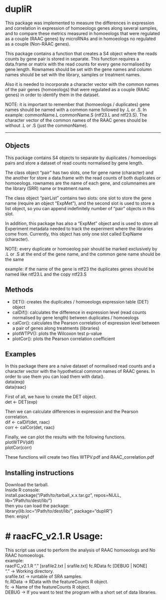 dupliR
======

This package was implemented to measure the differences in expression and correlation in expression of homoeologs genes along several samples, and to compare these metrics measured in homoeologs that were regulated as a couple (RAAC genes) by microRNAs and in homoeologs no regulated as a couple (Non-RAAC genes).

This package contains a function that creates a S4 object where the reads counts by gene pair is stored in separate. This function requires a data.frame or matrix with the read counts for every gene normalised by gene length. Rownames should be set with the gene names and column names should be set with the library, samples or treatment names.

Also it is needed to incorporate a character vector with the common names of the pair genes (homoeologs) that were regulated as a couple (RAAC genes) in order to identify them in the dataset.

NOTE: it is important to remember that (homoeologs / duplicates) gene names should be named with a common name followed by .L or .S. In example: commonName.L commonName.S (ntf23.L and ntf23.S). The character vector of the common names of the RAAC genes should be without .L or .S (just the commonName).

---

## Objects

This package contains S4 objects to separate by duplicates / homoeologs pairs and store a dataset of read counts normalised by gene length.

The class object "pair" has two slots, one for gene name (character) and the another for store a data.frame with the read counts of both duplicates or homoeologs. rownames are the name of each gene, and columnames are the library (SRR) name or treatment name.

The class object "pairList" contains two slots: one slot to store the gene name (require an object "ExpMet"), and the second slot is used to store a list object, so you can append indefinitely number of "pair" objects in this slot.

In addition, this package has also a "ExpMet" object and is used to store all Experiment metadata needed to track the experiment where the libraries come from. Currently, this object has only one slot called ExpName (character).

NOTE: every duplicate or homoeolog pair should be marked exclusively by .L or .S at the end of the gene name, and the common gene name should be the same

example: if the name of the gene is ntf23 the duplicates genes should be named like ntf23.L and the copy ntf23.S

## Methods

- DET(): creates the duplicates / homoeologs expression table (DET) object
- calDif(): calculates the difference in expression level (read counts normalised by gene length) between duplicates / homoeologs
- calCor(): calculates the Pearson correlation of expression level between a pair of genes along treatments (libraries)
- plotWTPV(): plots the Wilcoxon test p-value
- plotCor(): plots the Pearson correlation coefficient

## Examples
In this package there are a naive dataset of normalised read counts and a character vector with the hypothetical common names of RAAC genes. In order to use them you can load them with data().  
data(exp)  
data(raac)  

First of all, we have to create the DET object.  
det <- DET(exp)  

Then we can calculate differences in expression and the Pearson correlation.  
dif <- calDif(det, raac)  
corr <- calCor(det, raac)  

Finally, we can plot the results with the following functions.  
plotWTPV(dif)  
plotCor(corr)  

These functions will create two files WTPV.pdf and RAAC_correlation.pdf

## Installing instructions  
Download the tarball.  
Inside R console:  
install.package("/Path/to/tarball_x.x.tar.gz", repos=NULL, lib="/Path/to/dest/lib/")  
then you can load the package:  
library(lib.loc="/Path/to/dest/lib/", package="dupliR")  
then: enjoy!

# raacFC_v2.1.R Usage:  
=======================
This script uas used to perform the analysis of RAAC homoeologs and No RAAC homoeologs.  
example:  
raacFC_v2.1.R "." [srafile2.txt | srafile.txt] fc.RData fc [DEBUG | NONE]  
"." -> Working directory.  
srafile.txt -> runtable of SRA samples.  
fc.RData -> RData with the featureCounts R object.  
fc -> Name of the featureCounts R object.  
DEBUG -> If you want to test the program with a short set of data libraries.
